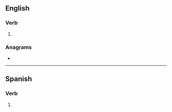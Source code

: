 ==English==

===Verb===
{{head|en|verb form}}

# {{en-third-person singular of|reproduce}}

===Anagrams===
* {{anagrams|en|procedures}}

----

==Spanish==

===Verb===
{{head|es|verb form}}

# {{es-verb form of|ending=ir|mood=indicative|tense=present|pers=2|formal=no|number=singular|reproducir}}